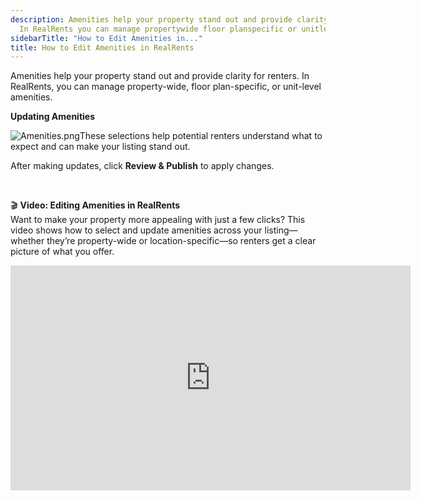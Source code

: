 ```yaml
---
description: Amenities help your property stand out and provide clarity for renters
  In RealRents you can manage propertywide floor planspecific or unitlevel amenities
sidebarTitle: "How to Edit Amenities in..."
title: How to Edit Amenities in RealRents
---
```


Amenities help your property stand out and provide clarity for renters. In RealRents, you can manage property-wide, floor plan-specific, or unit-level amenities.

**Updating Amenities**

<Steps>
  <Step title="Navigate to the **Amenities** section in the left-hand menu.">
  </Step>
  <Step title="You’ll see two categories: **Property Amenities** and **Location Amenities**.">
  </Step>
  <Step title="Check the boxes next to the features your property offers.">
  </Step>
</Steps>

![Amenities.png](/images/radix/91cd59eb722caba7fc17d84746fd481e5a9c37d6.png)These selections help potential renters understand what to expect and can make your listing stand out. 

After making updates, click **Review & Publish** to apply changes.

 

🎬 **Video: Editing Amenities in RealRents**  
Want to make your property more appealing with just a few clicks? This video shows how to select and update amenities across your listing—whether they’re property-wide or location-specific—so renters get a clear picture of what you offer.
<iframe src="https://player.vimeo.com/video/1105111249?h=8652285165&amp" width="640" height="360" frameborder="0" allow="autoplay; fullscreen; picture-in-picture" allowfullscreen />